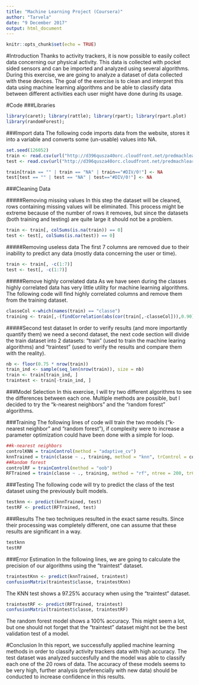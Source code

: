 ---
title: "Machine Learning Project (Coursera)"
author: "Tarvela"
date: "9 December 2017"
output: html_document
---

```{r setup, include=FALSE}
knitr::opts_chunk$set(echo = TRUE)
```

#Introduction
Thanks to activity trackers, it is now possible to easily collect data concerning our physical activity. This data is collected with pocket sided sensors and can be imported and analyzed using several algorithms. During this exercise, we are going to analyze a dataset of data collected with these devices. The goal of the exercise is to clean and interpret this data using machine learning algorithms and be able to classify data between different activities each user might have done during its usage.

#Code
###Libraries
```{r warning=FALSE, message=FALSE}
library(caret); library(rattle); library(rpart); library(rpart.plot)
library(randomForest); 
```

  
###Import data
The following code imports data from the website, stores it into a variable and converts some (un-usable) values into NA.
```{r, cache=TRUE}
set.seed(126052)
train <- read.csv(url("http://d396qusza40orc.cloudfront.net/predmachlearn/pml-training.csv"))
test <- read.csv(url("http://d396qusza40orc.cloudfront.net/predmachlearn/pml-testing.csv"))

train[train == "" | train == "NA" | train=="#DIV/0!"] <- NA
test[test == "" | test == "NA" | test=="#DIV/0!"] <- NA
```

###Cleaning Data

#####Removing missing values
In this step the dataset will be cleaned, rows containing missing values will be eliminated. This process might be extreme because of the number of rows it removes, but since the datasets (both training and testing) are quite large it should not be a problem.

```{r}
train <- train[, colSums(is.na(train)) == 0]
test <- test[, colSums(is.na(test)) == 0]
```


#####Removing useless data
The first 7 columns are removed due to their inability to predict any data (mostly data concerning the user or time).
```{r}
train <- train[, -c(1:7)]
test <- test[, -c(1:7)]
```
#####Remove highly correlated data
As we have seen during the classes highly correlated data has very little utility for machine learning algorithms. The following code will find highly correlated columns and remove them from the training dataset.

```{r}
classeCol <-which(names(train) == "classe")
training <- train[,-(findCorrelation(abs(cor(train[,-classeCol])),0.90))]
```

#####Second test dataset
In order to verify results (and more importantly quantify them) we need a second dataset, the next code section will divide the train dataset into 2 datasets: "train" (used to train the machine learing algorithms) and "traintest" (used to verify the results and compare them with the reality).
```{r}
nb <- floor(0.75 * nrow(train))
train_ind <- sample(seq_len(nrow(train)), size = nb)
train <- train[train_ind, ]
traintest <- train[-train_ind, ]
```


###Model Selection
In this exercise, I will try two different algorithms to see the differences between each one. Multiple methods are possible, but I decided to try the "k-nearest neighbors" and the "random forest" algorithms.
  
  
###Training
The following lines of code will train the two models ("k-nearest neighbor" and "random forest"), if complexity were to increase a parameter optimization could have been done with a simple for loop.
```{r cache=TRUE}
##k-nearest neighbors
controlKNN = trainControl(method = "adaptive_cv")
knnTrained = train(classe ~ ., training, method = "knn", trControl = controlKNN)
##Random forest
controlRF = trainControl(method = "oob")
RFTrained = train(classe ~ ., training, method = "rf", ntree = 200, trControl = controlRF)
```
###Testing
The following code will try to predict the class of the test dataset using the previously built models.
```{r}
testknn <- predict(knnTrained, test)
testRF <- predict(RFTrained, test)
```

###Results
The two techniques resulted in the exact same results. Since their processing was completely different, one can assume that these results are significant in a way. 
```{r}
testknn
testRF
```

###Error Estimation
In the following lines, we are going to calculate the precision of our algorithms using the "traintest" dataset.

```{r}
traintestKnn <- predict(knnTrained, traintest)
confusionMatrix(traintest$classe, traintestKnn)
```
  
The KNN test shows a 97.25% accuracy when using the "traintest" dataset.

```{r}
traintestRF <- predict(RFTrained, traintest)
confusionMatrix(traintest$classe, traintestRF)
```

The random forest model shows a 100% accuracy. This might seem a lot, but one should not forget that the "traintest" dataset might not be the best validation test of a model. 

#Conclusion
In this report, we successfully applied machine learning methods in order to classify activity trackers data with high accuracy. The test dataset was analyzed succesfully and the model was able to classify each one of the 20 rows of data.
The accuracy of these models seems to be very high, further analysis (preferencially with new data) should be conducted to increase confidence in this results.